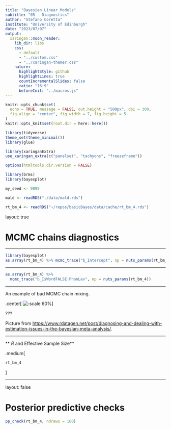 ```yaml
---
title: "Bayesian Linear Models"
subtitle: "05 - Diagnostics"
author: "Stefano Coretta"
institute: "University of Edinburgh"
date: "2023/07/07"
output:
  xaringan::moon_reader:
    lib_dir: libs
    css:
      - default
      - "../custom.css"
      - "../xaringan-themer.css"
    nature:
      highlightStyle: github
      highlightLines: true
      countIncrementalSlides: false
      ratio: "16:9"
      beforeInit: "../macros.js"
---
```


```r
knitr::opts_chunk$set(
  echo = TRUE, message = FALSE, out.height = "500px", dpi = 300,
  fig.align = "center", fig.width = 7, fig.height = 5
)
knitr::opts_knit$set(root.dir = here::here())

library(tidyverse)
theme_set(theme_minimal())
library(glue)

library(xaringanExtra)
use_xaringan_extra(c("panelset", "tachyons", "freezeframe"))

options(htmltools.dir.version = FALSE)

library(brms)
library(bayesplot)

my_seed <- 9899
```

```r
mald <- readRDS("./data/mald.rds")
```

```r
rt_bm_4 <- readRDS("~/repos/basicBayes/data/cache/rt_bm_4.rds")
```


layout: true

# MCMC chains diagnostics

---

```r
library(bayesplot)
as.array(rt_bm_4) %>% mcmc_trace("b_Intercept", np = nuts_params(rt_bm_4))
```

---

```r
as.array(rt_bm_4) %>%
  mcmc_trace("b_IsWordFALSE:PhonLev", np = nuts_params(rt_bm_4))
```

---

An example of bad MCMC chain mixing.

.center[
![:scale 60%](../../img/trace_c.png)
]

???

Picture from <https://www.rdatagen.net/post/diagnosing-and-dealing-with-estimation-issues-in-the-bayesian-meta-analysis/>.

---

** $\hat{R}$ and Effective Sample Size**

.medium[
```r
rt_bm_4
```
]

---

layout: false

# Posterior predictive checks

```r
pp_check(rt_bm_4, ndraws = 100)
```
